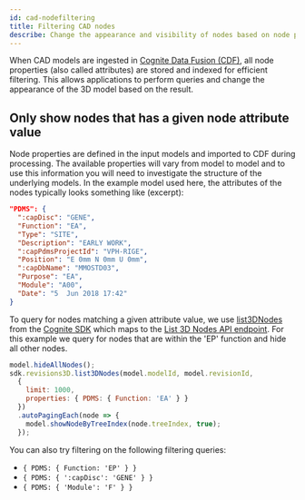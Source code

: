 ```yaml
---
id: cad-nodefiltering
title: Filtering CAD nodes
describe: Change the appearance and visibility of nodes based on node properties
---
```



When CAD models are ingested in [Cognite Data Fusion (CDF)](https://docs.cognite.com/cdf/), all node properties
(also called attributes) are stored and indexed for efficient filtering. This allows applications to perform
queries and change the appearance of the 3D model based on the result.

<DemoWrapper name="Cognite3DViewerDemo" />

## Only show nodes that has a given node attribute value

Node properties are defined in the input models and imported to CDF during processing. The available properties will vary from model
to model and to use this information you will need to investigate the structure of the underlying models. In the example model used
here, the attributes of the nodes typically looks something like (excerpt):

```json
"PDMS": {
  ":capDisc": "GENE",
  "Function": "EA",
  "Type": "SITE",
  "Description": "EARLY WORK",
  ":capPdmsProjectId": "VPH-RIGE",
  "Position": "E 0mm N 0mm U 0mm",
  ":capDbName": "MMOSTD03",
  "Purpose": "EA",
  "Module": "A00",
  "Date": "5  Jun 2018 17:42"
}
```

To query for nodes matching a given attribute value, we use [list3DNodes](https://cognitedata.github.io/cognite-sdk-js/classes/revisions3dapi.html#list3dnodes)
from the [Cognite SDK](https://www.npmjs.com/package/@cognite/sdk) which maps to the [List 3D Nodes API endpoint](https://docs.cognite.com/api/v1/#operation/get3DNodes).
For this example we query for nodes that are within the 'EP' function and hide all other nodes.

```jsx runnable
model.hideAllNodes();
sdk.revisions3D.list3DNodes(model.modelId, model.revisionId,
  {
    limit: 1000,
    properties: { PDMS: { Function: 'EA' } }
  })
  .autoPagingEach(node => {
    model.showNodeByTreeIndex(node.treeIndex, true);
  });
```

You can also try filtering on the following filtering queries:
- `{ PDMS: { Function: 'EP' } }`
- `{ PDMS: { ':capDisc': 'GENE' } }`
- `{ PDMS: { 'Module': 'F' } }`
